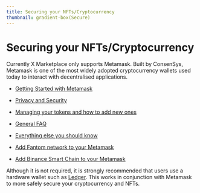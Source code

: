 ```yaml
---
title: Securing your NFTs/Cryptocurrency
thumbnail: gradient-box(Secure)
---
```


# Securing your NFTs/Cryptocurrency

Currently X Marketplace only supports Metamask. Built by ConsenSys,
Metamask is one of the most widely adopted cryptocurrency wallets used today to interact with decentralised applications.

- [Getting Started with Metamask](https://metamask.zendesk.com/hc/en-us/sections/360002198491-Getting-Started)

- [Privacy and Security](https://metamask.zendesk.com/hc/en-us/sections/360012783592-Privacy-and-Security)

- [Managing your tokens and how to add new ones](https://metamask.zendesk.com/hc/en-us/sections/360012899951-Managing-my-Tokens)

- [General FAQ](https://metamask.zendesk.com/hc/en-us/sections/360002148511-FAQ)

- [Everything else you should know](https://metamask.zendesk.com/hc/en-us)

- [Add Fantom network to your Metamask](https://docs.fantom.foundation/tutorials/set-up-metamask)

- [Add Binance Smart Chain to your Metamask](https://academy.binance.com/en/articles/connecting-metamask-to-binance-smart-chain)

Although it is not required, it is strongly recommended that users use a hardware wallet such as [Ledger](https://www.ledger.com/).
This works in conjunction with Metamask to more safely secure your cryptocurrency and NFTs.
